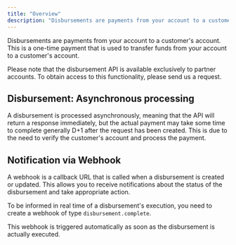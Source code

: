 ```yaml
---
title: "Overview"
description: "Disbursements are payments from your account to a customer's account"
---
```


Disbursements are payments from your account to a customer's account. This is a one-time payment that is used to transfer funds from your account to a customer's account.

<Note>
  Please note that the disbursement API is available exclusively to partner
  accounts. To obtain access to this functionality, please send us a request.
</Note>

## Disbursement: Asynchronous processing

A disbursement is processed asynchronously, meaning that the API will return a response immediately, but the actual payment may take some time to complete generally D+1 after the request has been created. This is due to the need to verify the customer's account and process the payment.

## Notification via Webhook

A webhook is a callback URL that is called when a disbursement is created or updated. This allows you to receive notifications about the status of the disbursement and take appropriate action.

To be informed in real time of a disbursement's execution, you need to create a webhook of type `disbursement.complete`.

This webhook is triggered automatically as soon as the disbursement is actually executed.
